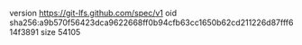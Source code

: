 version https://git-lfs.github.com/spec/v1
oid sha256:a9b570f56423dca9622668ff0b94cfb63cc1650b62cd211226d87fff614f3891
size 54105
